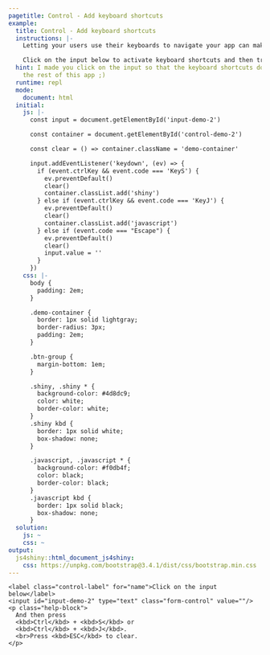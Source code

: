 ```yaml
---
pagetitle: Control - Add keyboard shortcuts
example:
  title: Control - Add keyboard shortcuts
  instructions: |-
    Letting your users use their keyboards to navigate your app can make your app easier to use.

    Click on the input below to activate keyboard shortcuts and then try the two below.
  hint: I made you click on the input so that the keyboard shortcuts don't mess up
    the rest of this app ;)
  runtime: repl
  mode:
    document: html
  initial:
    js: |-
      const input = document.getElementById('input-demo-2')

      const container = document.getElementById('control-demo-2')

      const clear = () => container.className = 'demo-container'

      input.addEventListener('keydown', (ev) => {
        if (event.ctrlKey && event.code === 'KeyS') {
          ev.preventDefault()
          clear()
          container.classList.add('shiny')
        } else if (event.ctrlKey && event.code === 'KeyJ') {
          ev.preventDefault()
          clear()
          container.classList.add('javascript')
        } else if (event.code === "Escape") {
          ev.preventDefault()
          clear()
          input.value = ''
        }
      })
    css: |-
      body {
        padding: 2em;
      }

      .demo-container {
        border: 1px solid lightgray;
        border-radius: 3px;
        padding: 2em;
      }

      .btn-group {
        margin-bottom: 1em;
      }

      .shiny, .shiny * {
        background-color: #4d8dc9;
        color: white;
        border-color: white;
      }
      .shiny kbd {
        border: 1px solid white;
        box-shadow: none;
      }

      .javascript, .javascript * {
        background-color: #f0db4f;
        color: black;
        border-color: black;
      }
      .javascript kbd {
        border: 1px solid black;
        box-shadow: none;
      }
  solution:
    js: ~
    css: ~
output:
  js4shiny::html_document_js4shiny:
    css: https://unpkg.com/bootstrap@3.4.1/dist/css/bootstrap.min.css
---
```

<div><!--for pandoc-->
<div class="demo-container" id="control-demo-2">
  <div class="form-group">
    <label class="control-label" for="name">Click on the input below</label>
    <input id="input-demo-2" type="text" class="form-control" value=""/>
    <p class="help-block">
      And then press
      <kbd>Ctrl</kbd> + <kbd>S</kbd> or
      <kbd>Ctrl</kbd> + <kbd>J</kbd>.
      <br>Press <kbd>ESC</kbd> to clear.
    </p>
  </div>
</div>
</div><!--for pandoc-->
